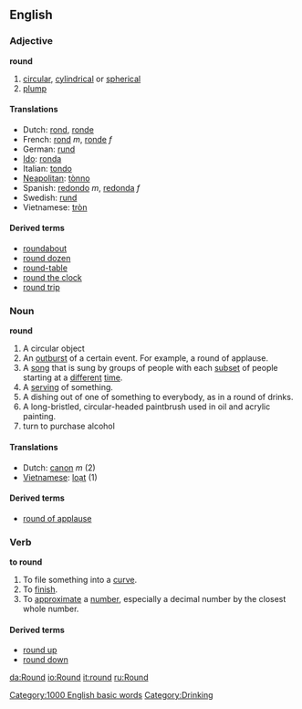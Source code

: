 ==English==
===Adjective===
'''round'''
#[[circular]], [[cylindrical]] or [[spherical]]
#[[plump]]

====Translations====
*Dutch: [[rond]], [[ronde]]
*French: [[rond]] ''m'', [[ronde]] ''f''
*German: [[rund]]
*[[Ido]]: [[ronda]]
*Italian: [[tondo]]
*[[Neapolitan]]: [[tònno]]
*Spanish: [[redondo]] ''m'', [[redonda]] ''f''
*Swedish: [[rund]]
*Vietnamese: [[tròn]]

====Derived terms====
*[[roundabout]]
*[[round dozen]]
*[[round-table]]
*[[round the clock]]
*[[round trip]]

===Noun===
'''round'''
#A circular object
#An [[outburst]] of a certain event. For example, a round of applause.
#A [[song]] that is sung by groups of people with each [[subset]] of people starting at a [[different]] [[time]].
#A [[serving]] of something.
#A dishing out of one of something to everybody, as in a round of drinks.
#A long-bristled, circular-headed paintbrush used in oil and acrylic painting. 
# turn to purchase alcohol
====Translations====
*Dutch: [[canon]] ''m'' (2)
*[[Vietnamese]]: [[loạt]] (1)

====Derived terms====
*[[round of applause]]

===Verb===
'''to round'''
#To file something into a [[curve]].
#To [[finish]].
#To [[approximate]] a [[number]], especially a decimal number by the closest whole number.
====Derived terms====
*[[round up]]
*[[round down]]

[[Category:1000 English basic words]]

[[Category:Drinking]]

[[da:Round]]
[[io:Round]]
[[it:round]]
[[ru:Round]]